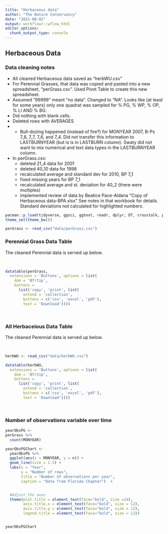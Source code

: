 ```yaml
---
title: "Herbaceous data"
author: "The Nature Conservancy"
date: "2021-08-02"
output: workflowr::wflow_html
editor_options:
  chunk_output_type: console
---
```


## Herbaceous Data

### Data cleaning notes

* All cleaned Herbaceous data saved as "herbWU.csv"
* For Perennial Grasses, that data was copied and pasted into a new spreadsheet, "perGrass.csv".   Used Pivot Table to create this new spreadsheet.  
* Assumed "99999" meant "no data". Changed to "NA".  Looks like (at least for some years) only one quadrat was sampled for % PG, % WP, % OP, % LI AND % BG.
* Did nothing with blank cells.
* Deleted rows with AVERAGES
* * Bull-dozing happened (instead of fire?) for MONYEAR 2007, B-Ps 7_8, 7_7, 7_6, and 7_4.  Did not transfer this information to LASTBURNYEAR (but is is in LASTBURN column). Swaty did not want to mix numerical and text data types in the LASTBURNYEAR column.
* In perGrass.csv:
    * deleted 21_4 data for 2001
    * deleted 40_10 data for 1998
    * recalculated average and standard dev for 2010, BP 7_1
    * fixed missing years for BP 7_1
    * recalculated average and st. deviation for 40_2 (there were multiples)
    * implemented review of data by Beatice Pace-Aldana "Copy of Herbaceous data-BPA.xlsx"  See notes in that workbook for details.  Standard deviations not calculated for highlighted numbers.


```r
pacman::p_load(tidyverse, ggsci, ggtext, readr, dplyr, DT, crosstalk, plotly, ggforce)
theme_set(theme_bw())
```

```r
perGrass <- read_csv("data/perGrass.csv")

```

### Perennial Grass Data Table
The cleaned Perennial data is served up below.  

<br>

```r


datatable(perGrass,
  extensions = 'Buttons', options = list(
    dom = 'Bfrtip',
    buttons = 
      list('copy', 'print', list(
        extend = 'collection',
        buttons = c('csv', 'excel', 'pdf'),
        text = 'Download'))))
```

<br>


### All Herbaceious Data Table
The cleaned Perennial data is served up below.  

<br>

```r

herbWU <- read_csv("data/herbWU.csv")

datatable(herbWU,
  extensions = 'Buttons', options = list(
    dom = 'Bfrtip',
    buttons = 
      list('copy', 'print', list(
        extend = 'collection',
        buttons = c('csv', 'excel', 'pdf'),
        text = 'Download'))))
```

<br>




### Number of observations variable over time

```r

yearObsPG <-
perGrass %>%
  count(MONYEAR)

yearObsPGChart <-
  yearObsPG %>%
  ggplot(aes(x = MONYEAR, y = n)) +
  geom_line(size = 1.5) +
  labs(x = "Year",
       y = "Number of rows",
       title = "Number of observations per year",
       caption = "Data from Florida Chapter")  +


  #Adjust the axes
  theme(plot.title = element_text(face="bold", size =14),
        axis.title.x = element_text(face="bold", size = 12),
        axis.title.y = element_text(face="bold", size = 12),
        legend.title = element_text(face="bold", size = 12))


yearObsPGChart
```

